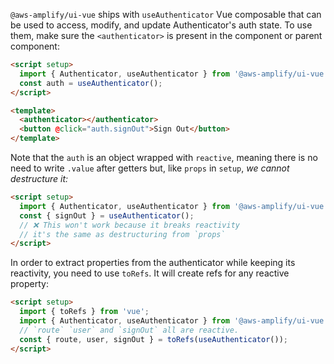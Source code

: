 `@aws-amplify/ui-vue` ships with `useAuthenticator` Vue composable that can be used to access, modify, and update Authenticator's auth state. To use them, make sure the `<authenticator>` is present in the component or parent component:

```html
<script setup>
  import { Authenticator, useAuthenticator } from '@aws-amplify/ui-vue';
  const auth = useAuthenticator();
</script>

<template>
  <authenticator></authenticator>
  <button @click="auth.signOut">Sign Out</button>
</template>
```

Note that the `auth` is an object wrapped with `reactive`, meaning there is no need to write `.value` after getters but, like `props` in `setup`, _we cannot destructure it:_

```html
<script setup>
  import { Authenticator, useAuthenticator } from '@aws-amplify/ui-vue';
  const { signOut } = useAuthenticator();
  // ❌ This won't work because it breaks reactivity
  // it's the same as destructuring from `props`
</script>
```

In order to extract properties from the authenticator while keeping its reactivity, you need to use `toRefs`. It will create refs for any reactive property:

```html
<script setup>
  import { toRefs } from 'vue';
  import { Authenticator, useAuthenticator } from '@aws-amplify/ui-vue';
  // `route` `user` and `signOut` all are reactive.
  const { route, user, signOut } = toRefs(useAuthenticator());
</script>
```
